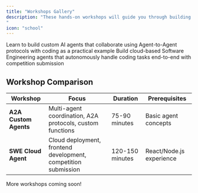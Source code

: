 ```yaml
---
title: "Workshops Gallery"
description: "These hands-on workshops will guide you through building complete AI agent solutions using xpander.ai. Each workshop provides step-by-step instructions to implement practical, real-world applications.
"
icon: "school"
---
```


<CardGroup cols={2}>
  <Card
    title="A2A Custom Agents"
    icon="users"
    href="/Examples/workshops/a2a-mcp-workshop"
  >
    Learn to build custom AI agents that collaborate using Agent-to-Agent protocols with coding as a practical example
  </Card>
  <Card
    title="SWE Cloud Agent"
    icon="cloud-arrow-up"
    href="/Examples/workshops/swe-cloud-agent-workshop"
  >
    Build cloud-based Software Engineering agents that autonomously handle coding tasks end-to-end with competition submission
  </Card>
</CardGroup>

## Workshop Comparison

| Workshop              | Focus                                                          | Duration        | Prerequisites            |
| --------------------- | -------------------------------------------------------------- | --------------- | ------------------------ |
| **A2A Custom Agents** | Multi-agent coordination, A2A protocols, custom functions      | 75-90 minutes   | Basic agent concepts     |
| **SWE Cloud Agent**   | Cloud deployment, frontend development, competition submission | 120-150 minutes | React/Node.js experience |

More workshops coming soon! 